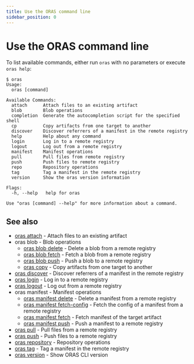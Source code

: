 ```yaml
---
title: Use the ORAS command line
sidebar_position: 0
---
```


# Use the ORAS command line

To list available commands, either run `oras` with no parameters or execute `oras help`:

```
$ oras
Usage:
  oras [command]

Available Commands:
  attach      Attach files to an existing artifact
  blob        Blob operations
  completion  Generate the autocompletion script for the specified shell
  cp          Copy artifacts from one target to another
  discover    Discover referrers of a manifest in the remote registry
  help        Help about any command
  login       Log in to a remote registry
  logout      Log out from a remote registry
  manifest    Manifest operations
  pull        Pull files from remote registry
  push        Push files to remote registry
  repo        Repository operations
  tag         Tag a manifest in the remote registry
  version     Show the oras version information

Flags:
  -h, --help   help for oras

Use "oras [command] --help" for more information about a command.
```

## See also

* [oras attach](oras_attach)	 - Attach files to an existing artifact
* oras blob - Blob operations
    * [oras blob delete](oras_blob_delete)	 - Delete a blob from a remote registry
    * [oras blob fetch](oras_blob_fetch)	 - Fetch a blob from a remote registry
    * [oras blob push](oras_blob_push)	 - Push a blob to a remote registry
    * [oras copy](oras_copy)	 - Copy artifacts from one target to another
* [oras discover](oras_discover)	 - Discover referrers of a manifest in the remote registry
* [oras login](oras_login)	 - Log in to a remote registry
* [oras logout](oras_logout)	 - Log out from a remote registry
* oras manifest - Manifest operations
    * [oras manifest delete](oras_manifest_delete)	 - Delete a manifest from a remote registry
    * [oras manifest fetch-config](oras_manifest_fetch-config)	 - Fetch the config of a manifest from a remote registry
    * [oras manifest fetch](oras_manifest_fetch)	 - Fetch manifest of the target artifact
    * [oras manifest push](oras_manifest_push)	 - Push a manifest to a remote registry
* [oras pull](oras_pull)	 - Pull files from a remote registry
* [oras push](oras_push)	 - Push files to a remote registry
* [oras repository](oras_repository)	 - Repository operations
* [oras tag](oras_tag)	 - Tag a manifest in the remote registry
* [oras version](oras_version)	 - Show ORAS CLI version

